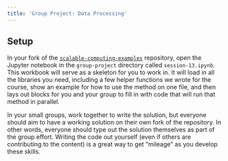 ```yaml
---
title: 'Group Project: Data Processing'
---
```


## Setup

In your fork of the [`scalable-computing-examples`](https://github.com/NCEAS/scalable-computing-examples) repository, open the Jupyter notebook in the `group-project` directory called `session-13.ipynb`. This workbook will serve as a skeleton for you to work in. It will load in all the libraries you need, including a few helper functions we wrote for the course, show an example for how to use the method on one file, and then lays out blocks for you and your group to fill in with code that will run that method in parallel.

In your small groups, work together to write the solution, but everyone should aim to have a working solution on their own fork of the repository. In other words, everyone should type out the solution themselves as part of the group effort. Writing the code out yourself (even if others are contributing to the content) is a great way to get "mileage" as you develop these skills. 
